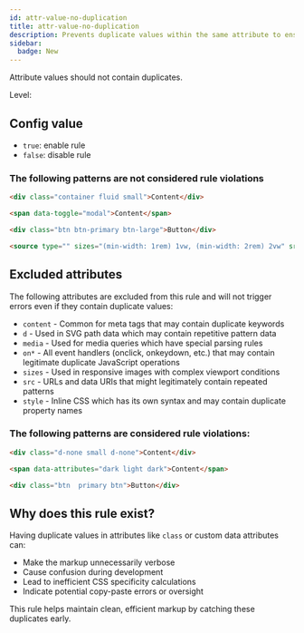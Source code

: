 ```yaml
---
id: attr-value-no-duplication
title: attr-value-no-duplication
description: Prevents duplicate values within the same attribute to ensure clean and efficient markup.
sidebar:
  badge: New
---
```



Attribute values should not contain duplicates.

Level: <Badge text="Error" variant="danger" />

## Config value

- `true`: enable rule
- `false`: disable rule

### The following patterns are **not** considered rule violations

```html
<div class="container fluid small">Content</div>
```

```html
<span data-toggle="modal">Content</span>
```

```html
<div class="btn btn-primary btn-large">Button</div>
```

```html
<source type="" sizes="(min-width: 1rem) 1vw, (min-width: 2rem) 2vw" srcset="">
```

## Excluded attributes

The following attributes are excluded from this rule and will not trigger errors even if they contain duplicate values:

- `content` - Common for meta tags that may contain duplicate keywords
- `d` - Used in SVG path data which may contain repetitive pattern data
- `media` - Used for media queries which have special parsing rules
- `on*` - All event handlers (onclick, onkeydown, etc.) that may contain legitimate duplicate JavaScript operations
- `sizes` - Used in responsive images with complex viewport conditions
- `src` - URLs and data URIs that might legitimately contain repeated patterns
- `style` - Inline CSS which has its own syntax and may contain duplicate property names

### The following patterns are considered rule violations:

```html
<div class="d-none small d-none">Content</div>
```

```html
<span data-attributes="dark light dark">Content</span>
```

```html
<div class="btn  primary btn">Button</div>
```

## Why does this rule exist?

Having duplicate values in attributes like `class` or custom data attributes can:

- Make the markup unnecessarily verbose
- Cause confusion during development
- Lead to inefficient CSS specificity calculations
- Indicate potential copy-paste errors or oversight

This rule helps maintain clean, efficient markup by catching these duplicates early.

